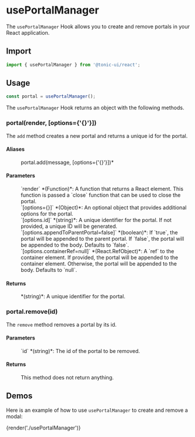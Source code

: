 # usePortalManager

The `usePortalManager` Hook allows you to create and remove portals in your React application.

## Import

```js
import { usePortalManager } from '@tonic-ui/react';
```

## Usage

```js
const portal = usePortalManager();
```

The `usePortalManager` Hook returns an object with the following methods.

### portal(render, [options={'{}'}])

The `add` method creates a new portal and returns a unique id for the portal.

#### Aliases

<dl>
  <dd>portal.add(message, [options={'{}'}])*</dd>
</dl>

#### Parameters

<dl>
  <dd>`render` *(Function)*:  A function that returns a React element. This function is passed a `close` function that can be used to close the portal.</dd>
  <dd>`[options={}]` *(Object)*: An optional object that provides additional options for the portal.</dd>
  <dd>`[options.id]` *(string)*: A unique identifier for the portal. If not provided, a unique ID will be generated.</dd>
  <dd>`[options.appendToParentPortal=false]` *(boolean)*: If `true`, the portal will be appended to the parent portal. If `false`, the portal will be appended to the body. Defaults to `false`.</dd>
  <dd>`[options.containerRef=null]` *(React.RefObject)*: A `ref` to the container element. If provided, the portal will be appended to the container element. Otherwise, the portal will be appended to the body. Defaults to `null`.</dd>
</dl>

#### Returns

<dl>
  <dd>*(string)*: A unique identifier for the portal.</dd>
</dl>

### portal.remove(id)

The `remove` method removes a portal by its id.

#### Parameters

<dl>
  <dd>`id` *(string)*: The id of the portal to be removed.</dd>
</dl>

#### Returns

<dl>
  <dd>This method does not return anything.</dd>
</dl>

## Demos

Here is an example of how to use `usePortalManager` to create and remove a modal:

{render('./usePortalManager')}
